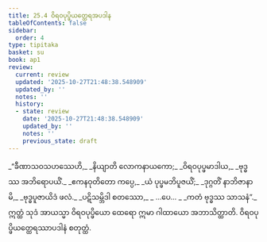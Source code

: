 ```yaml
---
title: 25.4 ဝိရဝပုပ္ဖိယတ္ထေရအပဒါန
tableOfContents: false
sidebar:
  order: 4
type: tipitaka
basket: su
book: ap1
review:
  current: review
  updated: '2025-10-27T21:48:38.548909'
  updated_by: ''
  notes: ''
  history:
  - state: review
    date: '2025-10-27T21:48:38.548909'
    updated_by: ''
    notes: ''
    previous_state: draft
---
```



<ReviewStatus review={frontmatter.review} showDetails={true} />

<HypothesisAnnotation frontmatter={frontmatter} />

<DynamicBreadcrumb />

<Division number="14" book="ap1" e="ch" v="20" p="251">

<Paragraph number="3053" type="verses" book="ap1">
_“ခီဏာသဝသဟဿေဟိ,_  
_နိယျာတိ လောကနာယကော;_  
_ဝိရဝပုပ္ဖမာဒါယ,_  
_ဗုဒ္ဓဿ အဘိရောပယိံ._  

</Paragraph>

</Division>
<Division number="15" book="ap1" e="ch" v="20" p="251">

<Paragraph number="3054" type="verses" book="ap1">
_ဧကနဝုတိတော ကပ္ပေ,_  
_ယံ ပုပ္ဖမဘိပူဇယိံ;_  
_ဒုဂ္ဂတိံ နာဘိဇာနာမိ,_  
_ဗုဒ္ဓပူဇာယိဒံ ဖလံ._  

</Paragraph>

</Division>
<Division number="16" book="ap1" e="ch" v="20" p="251">

<Paragraph number="3055" type="verses" book="ap1">
_ပဋိသမ္ဘိဒါ စတဿော,_  
_ …ပေ… _  
_ကတံ ဗုဒ္ဓဿ သာသနံ”._  

</Paragraph>

<Paragraph number="3056" book="ap1">
ဣတ္ထံ သုဒံ အာယသ္မာ ဝိရဝပုပ္ဖိယော ထေရော ဣမာ ဂါထာယော အဘာသိတ္ထာတိ.

</Paragraph>
</Division>

<Paragraph number="3057" type="center" book="ap1">
ဝိရဝပုပ္ဖိယတ္ထေရဿာပဒါနံ စတုတ္ထံ.
</Paragraph>
